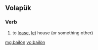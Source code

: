 ==Volapük==

===Verb===
{{head|vo|verb}}

# {{label|vo|transitive}} to [[lease]], [[let]] house (or something other)

[[mg:bailön]]
[[vo:bailön]]